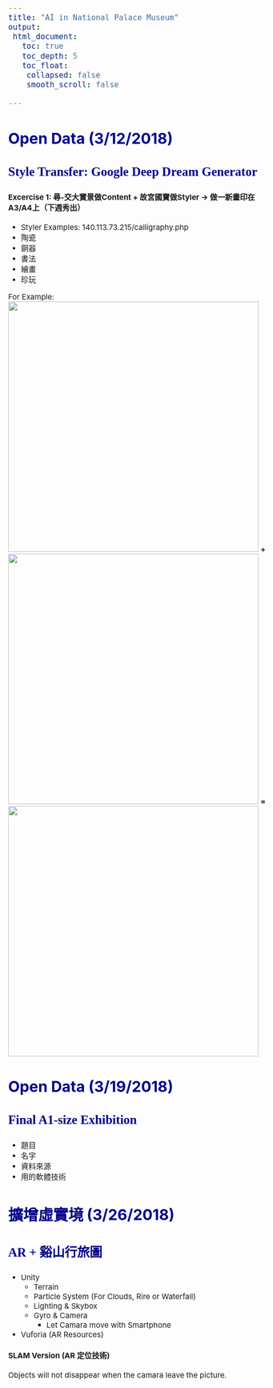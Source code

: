 ```yaml
---
title: "AI in National Palace Museum"
output:
 html_document:
   toc: true
   toc_depth: 5
   toc_float:
    collapsed: false
    smooth_scroll: false

---
```

<style type="text/css">

body{ /* Normal  */
      font-size: 15px;
  }
td {  /* Table  */
  
}
h1.title {
  font-size: 40px;
  color: DarkRed;
}
h1 { /* Header 1 */
  font-size: 35px;
  color: DarkBlue;
}
h2 { /* Header 2 */
    font-size: 30px;
  color: DarkBlue;
}
h3 { /* Header 3 */
  font-size: 25px;
  font-family: "Times New Roman", Times, serif;
  color: DarkBlue;
}
code.r{ /* Code block */
    font-size: 18px;
}
pre { /* Code block - determines code spacing between lines */
    font-size: 18px;
}

.thumbnail:hover {
    position:relative;
    width:1000px;
    height:auto;
    display:block;
    z-index:999;
}

</style>

## Open Data (3/12/2018)
  
### Style Transfer: Google Deep Dream Generator
#### Excercise 1: 尋-交大實景做Content + 故宮國寶做Styler -> 做一新畫印在A3/A4上（下週秀出） 
 - Styler Examples: 140.113.73.215/calligraphy.php    
 - 陶瓷
 - 銅器
 - 書法
 - 繪畫
 - 珍玩
  
For Example:
<img src="https://i.imgur.com/22aJPFK.jpg" class="thumbnail" width="500" /> 
**+**
<img src="https://i.imgur.com/nwjzwY2.jpg" class="thumbnail" width="500" />
**=**
<img src="https://i.imgur.com/uigps19.jpg" class="thumbnail" width="500" /> 

## Open Data (3/19/2018)
### Final A1-size Exhibition
 - 題目
 - 名字
 - 資料來源
 - 用的軟體技術

## 擴增虛實境 (3/26/2018)
### AR + 谿山行旅圖
* Unity
	* Terrain
	* Particle System (For Clouds, Rire or Waterfall)
	* Lighting & Skybox
	* Gyro & Camera
		* Let Camara move with Smartphone

* Vuforia (AR Resources)

#### SLAM Version (AR 定位技術)
Objects will not disappear when the camara leave the picture.


